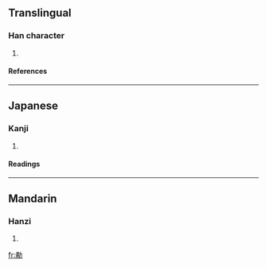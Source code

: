 ==Translingual==
===Han character===
{{Han char|rad=力|as=07|sn=9|four=|canj=弓月大尸 (NBKS), XX弓月大 (XXNBK)}}
# {{defn|Han}}
====References====
{{Han ref|kx=0147.360|dkj=02361|dj=0333.010|hdz=10372.080|uh=52C8|ud=21192}}
----
==Japanese==
===Kanji===
{{ja-kanji|grade=|rs=力07}}
# {{defn|Japanese}} 
====Readings====
{{ja-readings|on=[[よう]] (yō)|kun=[[いさむ]] (isamu)}}
----
==Mandarin==
===Hanzi===
{{cmn-hanzi|pin=[[yǒng]] (yong3)|wg=yung<sup>3</sup>}}
# {{defn|Mandarin}}

[[fr:勈]]